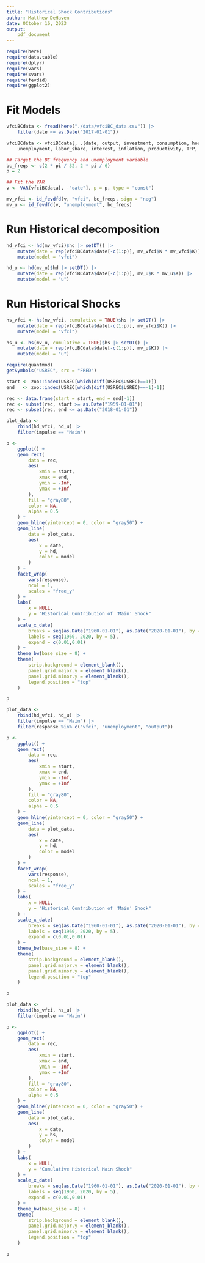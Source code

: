 ```yaml
---
title: "Historical Shock Contributions"
author: Matthew DeHaven
date: OCtober 16, 2023
output: 
    pdf_document
---
```

```r
require(here)
require(data.table)
require(dplyr)
require(vars)
require(svars)
require(fevdid)
require(ggplot2)
```

# Fit Models

```r
vfciBCdata <- fread(here("./data/vfciBC_data.csv")) |>
    filter(date <= as.Date("2017-01-01"))

vfciBCdata <- vfciBCdata[, .(date, output, investment, consumption, hours_worked,
    unemployment, labor_share, interest, inflation, productivity, TFP, vfci)]

## Target the BC frequency and umemployment variable
bc_freqs <- c(2 * pi / 32, 2 * pi / 6)
p = 2

## Fit the VAR
v <- VAR(vfciBCdata[, -"date"], p = p, type = "const")

mv_vfci <- id_fevdfd(v, "vfci", bc_freqs, sign = "neg")
mv_u <- id_fevdfd(v, "unemployment", bc_freqs)
```

# Run Historical decomposition

```r
hd_vfci <- hd(mv_vfci)$hd |> setDT() |>
    mutate(date = rep(vfciBCdata$date[-c(1:p)], mv_vfci$K * mv_vfci$K)) |>
    mutate(model = "vfci")

hd_u <- hd(mv_u)$hd |> setDT() |>
    mutate(date = rep(vfciBCdata$date[-c(1:p)], mv_u$K * mv_u$K)) |>
    mutate(model = "u")
```

# Run Historical Shocks

```r
hs_vfci <- hs(mv_vfci, cumulative = TRUE)$hs |> setDT() |>
    mutate(date = rep(vfciBCdata$date[-c(1:p)], mv_vfci$K)) |>
    mutate(model = "vfci")

hs_u <- hs(mv_u, cumulative = TRUE)$hs |> setDT() |>
    mutate(date = rep(vfciBCdata$date[-c(1:p)], mv_u$K)) |>
    mutate(model = "u")
```


```r
require(quantmod)
getSymbols("USREC", src = "FRED")

start <- zoo::index(USREC[which(diff(USREC$USREC)==1)])
end   <- zoo::index(USREC[which(diff(USREC$USREC)==-1)-1])

rec <- data.frame(start = start, end = end[-1])
rec <- subset(rec, start >= as.Date("1959-01-01"))
rec <- subset(rec, end <= as.Date("2018-01-01"))

```

```r
plot_data <-
    rbind(hd_vfci, hd_u) |>
    filter(impulse == "Main")

p <- 
    ggplot() +
    geom_rect(
        data = rec,
        aes(
            xmin = start,
            xmax = end,
            ymin = -Inf,
            ymax = +Inf
        ),
        fill = "gray80",
        color = NA,
        alpha = 0.5
    ) +
    geom_hline(yintercept = 0, color = "gray50") +
    geom_line(
        data = plot_data,
        aes(
            x = date,
            y = hd,
            color = model
        )
    ) +
    facet_wrap(
        vars(response),
        ncol = 1,
        scales = "free_y"
    ) +
    labs(
        x = NULL,
        y = "Historical Contribution of 'Main' Shock"
    ) +
    scale_x_date(
        breaks = seq(as.Date("1960-01-01"), as.Date("2020-01-01"), by = "5 years"),
        labels = seq(1960, 2020, by = 5),
        expand = c(0.01,0.01)
    ) +
    theme_bw(base_size = 8) +
    theme(
        strip.background = element_blank(),
        panel.grid.major.y = element_blank(),
        panel.grid.minor.y = element_blank(),
        legend.position = "top"
    )

p
```

```r
plot_data <-
    rbind(hd_vfci, hd_u) |>
    filter(impulse == "Main") |>
    filter(response %in% c("vfci", "unemployment", "output"))

p <- 
    ggplot() +
    geom_rect(
        data = rec,
        aes(
            xmin = start,
            xmax = end,
            ymin = -Inf,
            ymax = +Inf
        ),
        fill = "gray80",
        color = NA,
        alpha = 0.5
    ) +
    geom_hline(yintercept = 0, color = "gray50") +
    geom_line(
        data = plot_data,
        aes(
            x = date,
            y = hd,
            color = model
        )
    ) +
    facet_wrap(
        vars(response),
        ncol = 1,
        scales = "free_y"
    ) +
    labs(
        x = NULL,
        y = "Historical Contribution of 'Main' Shock"
    ) +
    scale_x_date(
        breaks = seq(as.Date("1960-01-01"), as.Date("2020-01-01"), by = "5 years"),
        labels = seq(1960, 2020, by = 5),
        expand = c(0.01,0.01)
    ) +
    theme_bw(base_size = 8) +
    theme(
        strip.background = element_blank(),
        panel.grid.major.y = element_blank(),
        panel.grid.minor.y = element_blank(),
        legend.position = "top"
    )

p
```


```r
plot_data <-
    rbind(hs_vfci, hs_u) |>
    filter(impulse == "Main")

p <-
    ggplot() +
    geom_rect(
        data = rec,
        aes(
            xmin = start,
            xmax = end,
            ymin = -Inf,
            ymax = +Inf
        ),
        fill = "gray80",
        color = NA,
        alpha = 0.5
    ) +
    geom_hline(yintercept = 0, color = "gray50") +
    geom_line(
        data = plot_data,
        aes(
            x = date,
            y = hs,
            color = model
        )
    ) +
    labs(
        x = NULL,
        y = "Cumulative Historical Main Shock"
    ) +
    scale_x_date(
        breaks = seq(as.Date("1960-01-01"), as.Date("2020-01-01"), by = "5 years"),
        labels = seq(1960, 2020, by = 5),
        expand = c(0.01,0.01)
    ) +
    theme_bw(base_size = 8) +
    theme(
        strip.background = element_blank(),
        panel.grid.major.y = element_blank(),
        panel.grid.minor.y = element_blank(),
        legend.position = "top"
    )

p
```